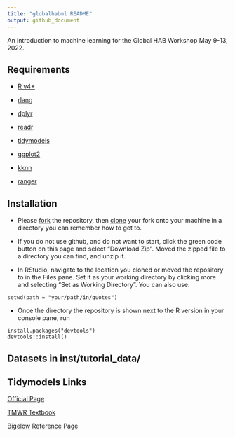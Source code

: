 ```yaml
---
title: "globalhabml README"
output: github_document
---
```


An introduction to machine learning for the Global HAB Workshop May 9-13, 2022.


## Requirements

  + [R v4+](https://www.r-project.org/)
  
  + [rlang](https://CRAN.R-project.org/package=rlang)
  
  + [dplyr](https://CRAN.R-project.org/package=dplyr)
  
  + [readr](https://CRAN.R-project.org/package=readr)
  
  + [tidymodels](https://CRAN.R-project.org/package=tidymodels)
  
  + [ggplot2](https://CRAN.R-project.org/package=ggplot2)
  
  + [kknn](https://CRAN.R-project.org/package=kknn)
  
  + [ranger](https://CRAN.R-project.org/package=ranger)

## Installation

  + Please [fork](https://docs.github.com/en/get-started/quickstart/fork-a-repo) the repository, then [clone](https://docs.github.com/en/repositories/creating-and-managing-repositories/cloning-a-repository) your fork onto your machine in a directory you can remember how to get to.

 + If you do not use github, and do not want to start, click the green code button on this page and select "Download Zip". Moved the zipped file to a directory you can find, and unzip it. 

 + In RStudio, navigate to the location you cloned or moved the repository to in the Files pane. Set it as your working directory by clicking more and selecting "Set as Working Directory". You can also use:

```
setwd(path = "your/path/in/quotes")
```

 + Once the directory the repository is shown next to the R version in your console pane, run

```
install.packages("devtools")
devtools::install()
```

## Datasets in inst/tutorial_data/


## Tidymodels Links

[Official Page](https://www.tidymodels.org/)

[TMWR Textbook](https://www.tmwr.org/)

[Bigelow Reference Page](https://oj713.github.io/tidymodels/index.html)
